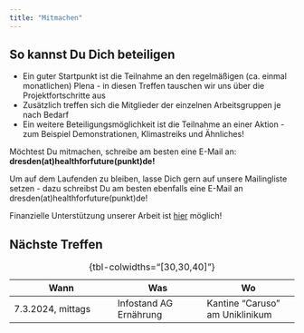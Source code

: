 ```yaml
---
title: "Mitmachen"
---
```


## So kannst Du Dich beteiligen
* Ein guter Startpunkt ist die Teilnahme an den regelmäßigen (ca. einmal monatlichen) Plena - in diesen Treffen tauschen wir uns über die Projektfortschritte aus
* Zusätzlich treffen sich die Mitglieder der einzelnen Arbeitsgruppen je nach Bedarf
* Ein weitere Beteiligungsmöglichkeit ist die Teilnahme an einer Aktion - zum Beispiel Demonstrationen, Klimastreiks und Ähnliches!

Möchtest Du mitmachen, schreibe am besten eine E-Mail an:  
**dresden(at)healthforfuture(punkt)de!**

Um auf dem Laufenden zu bleiben, lasse Dich gern auf unsere Mailingliste setzen - dazu schreibst Du am besten ebenfalls eine E-Mail an dresden(at)healthforfuture(punkt)de!

Finanzielle Unterstützung unserer Arbeit ist [hier](https://healthforfuture.de/aktiven-spende/) möglich!


## Nächste Treffen

| Wann                      | Was                   | Wo                     |
|---------------------------|-----------------------|------------------------|
| 7.3.2024, mittags | Infostand AG Ernährung | Kantine "Caruso" am Uniklinikum
: {tbl-colwidths="[30,30,40]"}

<!-- | 1.3.2024 | Treffen der AG Lehre | ausstehend -->
<!-- | 4.3.2024, 19:00 Uhr | Treffen der AG Ernährung | "Impactloft" Theaterstraße 4, 1. OG | -->
<!-- | 4.3.2024, 20:00 Uhr | Plenum hybrid | "Impactloft" Theaterstraße 4, 1. OG, Zoom-Link auf Anfrage -->